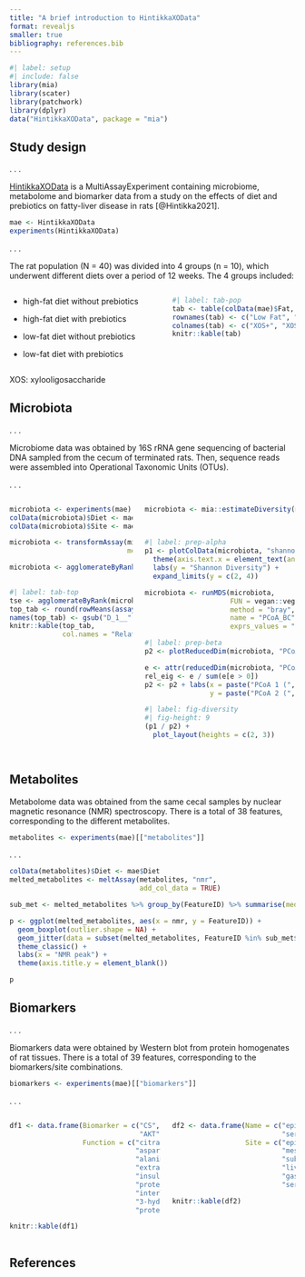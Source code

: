 ```yaml
---
title: "A brief introduction to HintikkaXOData"
format: revealjs
smaller: true
bibliography: references.bib
---
```


```r
#| label: setup
#| include: false
library(mia)
library(scater)
library(patchwork)
library(dplyr)
data("HintikkaXOData", package = "mia")
```

## Study design

. . .

[HintikkaXOData](https://microbiome.github.io/mia/reference/mia-datasets.html) is a MultiAssayExperiment containing microbiome, metabolome and biomarker data from a study on the effects of diet and prebiotics on fatty-liver disease in rats [@Hintikka2021].

```r
mae <- HintikkaXOData
experiments(HintikkaXOData)
```

. . .

The rat population (N = 40) was divided into 4 groups (n = 10), which underwent different diets over a period of 12 weeks. The 4 groups included:

::::: columns
::: {.column width="55%"}
-   high-fat diet without prebiotics

-   high-fat diet with prebiotics

-   low-fat diet without prebiotics

-   low-fat diet with prebiotics
:::

::: {.column width="45%"}
```r
#| label: tab-pop
tab <- table(colData(mae)$Fat, colData(mae)$XOS)
rownames(tab) <- c("Low Fat", "High Fat")
colnames(tab) <- c("XOS+", "XOS-")
knitr::kable(tab)
```
:::
:::::

::: footer
XOS: xylooligosaccharide
:::

## Microbiota

. . .

Microbiome data was obtained by 16S rRNA gene sequencing of bacterial DNA sampled from the cecum of terminated rats. Then, sequence reads were assembled into Operational Taxonomic Units (OTUs).

. . .

::::: columns
::: {.column width="45%"}
```r
microbiota <- experiments(mae)[["microbiota"]]
colData(microbiota)$Diet <- mae$Diet
colData(microbiota)$Site <- mae$Site

microbiota <- transformAssay(microbiota,
                             method = "relabundance")

microbiota <- agglomerateByRank(microbiota,
                                rank = "Genus")
```

```r
#| label: tab-top
tse <- agglomerateByRank(microbiota, rank = "Phylum")
top_tab <- round(rowMeans(assay(tse, "relabundance")[getTopTaxa(tse), ]) * 100, 1)
names(top_tab) <- gsub("D_1__", "", names(top_tab))
knitr::kable(top_tab,
             col.names = "Relative Abundance (%)")
```
:::

::: {.column width="55%"}
```r
microbiota <- mia::estimateDiversity(microbiota,
                                     assay_name = "counts",
                                     index = "shannon")
```

```r
#| label: prep-alpha
p1 <- plotColData(microbiota, "shannon", "Diet", colour_by = "Site") +
  theme(axis.text.x = element_text(angle = 45, hjust = 1)) +
  labs(y = "Shannon Diversity") +
  expand_limits(y = c(2, 4))
```

```r
microbiota <- runMDS(microbiota,
                     FUN = vegan::vegdist,
                     method = "bray",
                     name = "PCoA_BC",
                     exprs_values = "relabundance")
```

```r
#| label: prep-beta
p2 <- plotReducedDim(microbiota, "PCoA_BC", colour_by = "Diet")

e <- attr(reducedDim(microbiota, "PCoA_BC"), "eig");
rel_eig <- e / sum(e[e > 0])          
p2 <- p2 + labs(x = paste("PCoA 1 (", round(100 * rel_eig[[1]], 1), "%", ")", sep = ""),
                y = paste("PCoA 2 (", round(100 * rel_eig[[2]], 1), "%", ")", sep = ""))
```

```r
#| label: fig-diversity
#| fig-height: 9
(p1 / p2) +
  plot_layout(heights = c(2, 3))
  
```
:::
:::::

## Metabolites

Metabolome data was obtained from the same cecal samples by nuclear magnetic resonance (NMR) spectroscopy. There is a total of 38 features, corresponding to the different metabolites.

```r
metabolites <- experiments(mae)[["metabolites"]]
```

. . .

```r
colData(metabolites)$Diet <- mae$Diet
melted_metabolites <- meltAssay(metabolites, "nmr",
                                add_col_data = TRUE)

sub_met <- melted_metabolites %>% group_by(FeatureID) %>% summarise(med = median(nmr)) %>% filter(med >= 1)
```

```r
p <- ggplot(melted_metabolites, aes(x = nmr, y = FeatureID)) +
  geom_boxplot(outlier.shape = NA) +
  geom_jitter(data = subset(melted_metabolites, FeatureID %in% sub_met$FeatureID), size = 1, aes(colour = Diet)) +
  theme_classic() +
  labs(x = "NMR peak") +
  theme(axis.title.y = element_blank())

p
```

## Biomarkers

. . .

Biomarkers data were obtained by Western blot from protein homogenates of rat tissues. There is a total of 39 features, corresponding to the biomarkers/site combinations.

```r
biomarkers <- experiments(mae)[["biomarkers"]]
```

. . .

::::: columns
::: {.column width="55%"}
```r
df1 <- data.frame(Biomarker = c("CS", "AST", "ALT", "ERK", "IRS1",
                                "AKT", "IL1b", "HAD", "CD45"),
                  Function = c("citrate synthase",
                               "aspartate aminotransferase",
                               "alanine aminotransferase",
                               "extracellular signal-regulated kinase",
                               "insulin receptor substrate 1",
                               "protein kinase B",
                               "interleukin 1 beta",
                               "3-hydroxyacyl-CoA dehydrogenase 8",
                               "protein tyrosine phosphatase"))

knitr::kable(df1)
```
:::

::: {.column width="45%"}
```r
df2 <- data.frame(Name = c("epi", "SCfat", "mese","liver", "gastro",
                           "serum"),
                  Site = c("epididymal adipose tissue",
                           "mesenteric adopose tissue",
                           "subcutaneous adipose tissue",
                           "liver",
                           "gastrocnemius muscle",
                           "serum"))

knitr::kable(df2)
```
:::
:::::

## References
